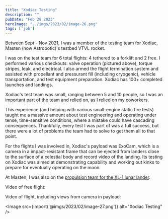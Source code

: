```yaml
---
title: "Xodiac Testing"
description: ""
pubDate: "Feb 28 2023"
heroImage: "../imgs/2023/02/image-26.png"
tags: ['job']
---
```


Between Sept - Nov 2021, I was a member of the testing team for Xodiac, Masten (now Astrobotic)'s testbed VTVL rocket.

I was on the test team for 6 total flights: 4 tethered to a forklift and 2 free. I performed various checkouts: valve operation (pictured above), torque stripes, leak, and electrical. I also armed the flight termination system and assisted with propellant and pressurant fill (including cryogenic), vehicle transportation, and test equipment preparation. Xodiac has 100+ completed launches and landings.

Xodiac's test team was small, ranging between 5 and 10 people, so I was an important part of the team and relied on, as I relied on my coworkers.

This experience (and helping with various small-engine static fire tests) taught me a massive amount about test engineering and operating under tense, time-sensitive conditions, where a mistake could have cascading consequences. Thankfully, every test I was part of was a full success, but there were a lot of problems the team had to solve to get them all to that point.

For the flights I was involved in, Xodiac's payload was ExoCam, which is a camera in a impact-resistant frame that can be ejected from landers close to the surface of a celestial body and record video of the landing. Its testing on Xodiac was aimed at demonstrating capability and working out kinks to prepare for eventually operating on the moon.

At Masten, I was also on the [propulsion team for the XL-1 lunar lander](/blog/xl-1).

Video of free flight:

<YouTube id="5zbv0vsRc80" />

Video of flight, including views from camera in payload:

<YouTube id="_d4zE01ZPqQ" />

<Image src={import('@imgs/2023/02/image-27.png')} alt="Xodiac Testing" />